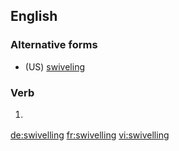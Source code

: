 ==English==

===Alternative forms===
* (US) [[swiveling]]

===Verb===
{{head|en}}

# {{context|British|lang=en}} {{present participle of|swivel|lang=en}}

[[de:swivelling]]
[[fr:swivelling]]
[[vi:swivelling]]